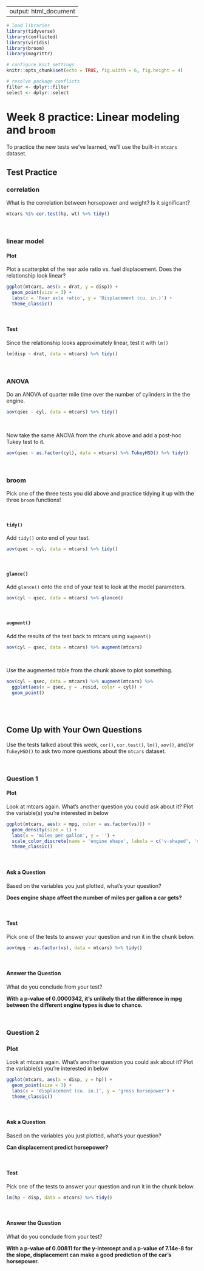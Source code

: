 
---
output: html_document
---

```r
# load libraries
library(tidyverse)
library(conflicted)
library(viridis)
library(broom)
library(magrittr)

# configure knit settings
knitr::opts_chunk$set(echo = TRUE, fig.width = 6, fig.height = 4)

# resolve package conflicts
filter <- dplyr::filter
select <- dplyr::select
```

# Week 8 practice: Linear modeling and `broom`

To practice the new tests we've learned, we'll use the built-in `mtcars` dataset. 

## Test Practice

### correlation

What is the correlation between horsepower and weight? Is it significant?

```r
mtcars %$% cor.test(hp, wt) %>% tidy()
```

<br>

### linear model

#### Plot

Plot a scatterplot of the rear axle ratio vs. fuel displacement. Does the relationship look linear?

```r
ggplot(mtcars, aes(x = drat, y = disp)) + 
  geom_point(size = 3) +
  labs(x = 'Rear axle ratio', y = 'Displacement (cu. in.)') +
  theme_classic() 
```

<br>

#### Test

Since the relationship looks approximately linear, test it with `lm()`

```r
lm(disp ~ drat, data = mtcars) %>% tidy()
```

<br>

### ANOVA

Do an ANOVA of quarter mile time over the number of cylinders in the the engine.

```r
aov(qsec ~ cyl, data = mtcars) %>% tidy()
```

<br>

Now take the same ANOVA from the chunk above and add a post-hoc Tukey test to it.

```r
aov(qsec ~ as.factor(cyl), data = mtcars) %>% TukeyHSD() %>% tidy()
```

<br>

### broom

Pick one of the three tests you did above and practice tidying it up with the three `broom` functions!

<br>

#### `tidy()`

Add `tidy()` onto end of your test.

```r
aov(qsec ~ cyl, data = mtcars) %>% tidy()
```

<br>

#### `glance()`

Add `glance()` onto the end of your test to look at the model parameters.

```r
aov(cyl ~ qsec, data = mtcars) %>% glance()
```

<br>

#### `augment()`

Add the results of the test back to mtcars using `augment()`

```r
aov(cyl ~ qsec, data = mtcars) %>% augment(mtcars)
```

<br>

Use the augmented table from the chunk above to plot something.

```r
aov(cyl ~ qsec, data = mtcars) %>% augment(mtcars) %>%
  ggplot(aes(x = qsec, y = .resid, color = cyl)) +
  geom_point()
```

<br><br>

## Come Up with Your Own Questions

Use the tests talked about this week, `cor()`, `cor.test()`, `lm()`, `aov()`, and/or `TukeyHSD()` to ask two more questions about the `mtcars` dataset.

<br>

### Question 1

#### Plot

Look at mtcars again. What's another question you could ask about it? Plot the variable(s) you're interested in below

```r
ggplot(mtcars, aes(x = mpg, color = as.factor(vs))) +
  geom_density(size = 1) +
  labs(x = 'miles per gallon', y = '') + 
  scale_color_discrete(name = 'engine ehape', labels = c('v-shaped', 'straight')) +
  theme_classic()
```

<br>

#### Ask a Question

Based on the variables you just plotted, what's your question?

**Does engine shape affect the number of miles per gallon a car gets?**

<br>

#### Test

Pick one of the tests to answer your question and run it in the chunk below.

```r
aov(mpg ~ as.factor(vs), data = mtcars) %>% tidy()
```

<br>

#### Answer the Question

What do you conclude from your test?

**With a p-value of 0.0000342, it's unlikely that the difference in mpg between the different engine types is due to chance.**

<br>

### Question 2

### Plot

Look at mtcars again. What's another question you could ask about it? Plot the variable(s) you're interested in below

```r
ggplot(mtcars, aes(x = disp, y = hp)) +
  geom_point(size = 3) +
  labs(x = 'displacement (cu. in.)', y = 'gross horsepower') +
  theme_classic()
```

<br>

#### Ask a Question

Based on the variables you just plotted, what's your question?

**Can displacement predict horsepower?**

<br>

#### Test

Pick one of the tests to answer your question and run it in the chunk below.

```r
lm(hp ~ disp, data = mtcars) %>% tidy()
```

<br>

#### Answer the Question

What do you conclude from your test?

**With a p-value of 0.00811 for the y-intercept and a p-value of 7.14e-8 for the slope, displacement can make a good prediction of the car's horsepower.**


<br><br>







